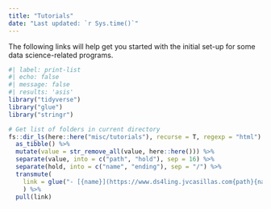```yaml
---
title: "Tutorials"
date: "Last updated: `r Sys.time()`"
---
```



The following links will help get you started with the initial set-up for some data science-related programs. 

```r
#| label: print-list
#| echo: false
#| message: false
#| results: 'asis'
library("tidyverse")
library("glue")
library("stringr")

# Get list of folders in current directory
fs::dir_ls(here::here("misc/tutorials"), recurse = T, regexp = "html") %>% 
  as_tibble() %>% 
  mutate(value = str_remove_all(value, here::here())) %>% 
  separate(value, into = c("path", "hold"), sep = 16) %>% 
  separate(hold, into = c("name", "ending"), sep = "/") %>% 
  transmute(
    link = glue("- [{name}](https://www.ds4ling.jvcasillas.com{path}{name}/)"), 
    ) %>% 
  pull(link)
```


